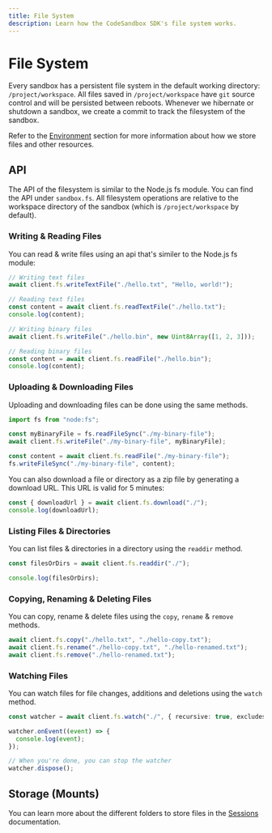 ```yaml
---
title: File System
description: Learn how the CodeSandbox SDK's file system works.
---
```


# File System

Every sandbox has a persistent file system in the default working directory: `/project/workspace`. All files saved in `/project/workspace` have `git` source control and will be persisted between reboots. Whenever we hibernate or shutdown a sandbox, we create a commit to track the filesystem of the sandbox.

Refer to the [Environment](/sdk/environment) section for more information about how we store files and other resources.

## API

The API of the filesystem is similar to the Node.js fs module. You can find the API under `sandbox.fs`. All filesystem
operations are relative to the workspace directory of the sandbox (which is `/project/workspace` by default).

### Writing & Reading Files

You can read & write files using an api that's similer to the Node.js fs module:

```ts
// Writing text files
await client.fs.writeTextFile("./hello.txt", "Hello, world!");

// Reading text files
const content = await client.fs.readTextFile("./hello.txt");
console.log(content);

// Writing binary files
await client.fs.writeFile("./hello.bin", new Uint8Array([1, 2, 3]));

// Reading binary files
const content = await client.fs.readFile("./hello.bin");
console.log(content);
```

### Uploading & Downloading Files

Uploading and downloading files can be done using the same methods.

```ts
import fs from "node:fs";

const myBinaryFile = fs.readFileSync("./my-binary-file");
await client.fs.writeFile("./my-binary-file", myBinaryFile);

const content = await client.fs.readFile("./my-binary-file");
fs.writeFileSync("./my-binary-file", content);
```

You can also download a file or directory as a zip file by generating a download URL. This URL is valid for 5 minutes:

```ts
const { downloadUrl } = await client.fs.download("./");
console.log(downloadUrl);
```

### Listing Files & Directories

You can list files & directories in a directory using the `readdir` method.

```ts
const filesOrDirs = await client.fs.readdir("./");

console.log(filesOrDirs);
```

### Copying, Renaming & Deleting Files

You can copy, rename & delete files using the `copy`, `rename` & `remove` methods.

```ts
await client.fs.copy("./hello.txt", "./hello-copy.txt");
await client.fs.rename("./hello-copy.txt", "./hello-renamed.txt");
await client.fs.remove("./hello-renamed.txt");
```

### Watching Files

You can watch files for file changes, additions and deletions using the `watch` method.

```ts
const watcher = await client.fs.watch("./", { recursive: true, excludes: [".git"] });

watcher.onEvent((event) => {
  console.log(event);
});

// When you're done, you can stop the watcher
watcher.dispose();
```

## Storage (Mounts)

You can learn more about the different folders to store files in the [Sessions](/sdk/sessions) documentation.
